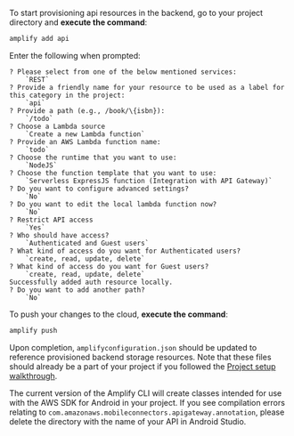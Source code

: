To start provisioning api resources in the backend, go to your project directory and **execute the command**:

```bash
amplify add api
```

Enter the following when prompted:

```console
? Please select from one of the below mentioned services:
    `REST`
? Provide a friendly name for your resource to be used as a label for this category in the project:
    `api`
? Provide a path (e.g., /book/\{isbn}):
    `/todo`
? Choose a Lambda source
    `Create a new Lambda function`
? Provide an AWS Lambda function name:
    `todo`
? Choose the runtime that you want to use:
    `NodeJS`
? Choose the function template that you want to use:
    `Serverless ExpressJS function (Integration with API Gateway)`
? Do you want to configure advanced settings?
    `No`
? Do you want to edit the local lambda function now?
    `No`
? Restrict API access
    `Yes`
? Who should have access?
    `Authenticated and Guest users`
? What kind of access do you want for Authenticated users?
    `create, read, update, delete`
? What kind of access do you want for Guest users?
    `create, read, update, delete`
Successfully added auth resource locally.
? Do you want to add another path?
    `No`
```

To push your changes to the cloud, **execute the command**:

```bash
amplify push
```

Upon completion, `amplifyconfiguration.json` should be updated to reference provisioned backend storage resources. Note that these files should already be a part of your project if you followed the [Project setup walkthrough](/lib/project-setup/create-application).

<Callout warning>

The current version of the Amplify CLI will create classes intended for use with the AWS SDK for Android in your project. If you see compilation errors relating to `com.amazonaws.mobileconnectors.apigateway.annotation`, please delete the directory with the name of your API in Android Studio.

</Callout>
